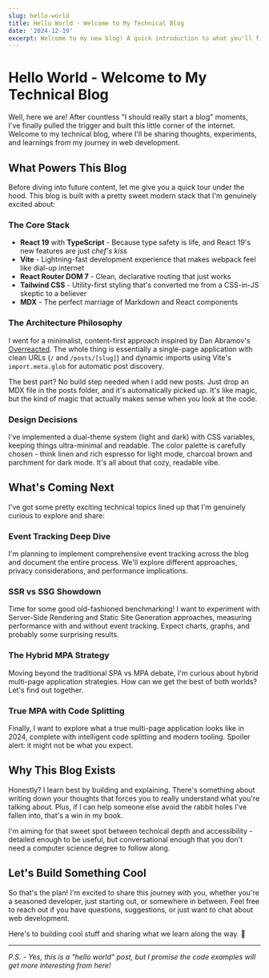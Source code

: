 ```yaml
---
slug: hello-world
title: Hello World - Welcome to My Technical Blog
date: '2024-12-19'
excerpt: Welcome to my new blog! A quick introduction to what you'll find here, the tech stack powering this site, and some exciting topics I'm planning to explore.
---
```


# Hello World - Welcome to My Technical Blog

Well, here we are! After countless "I should really start a blog" moments, I've finally pulled the trigger and built this little corner of the internet. Welcome to my technical blog, where I'll be sharing thoughts, experiments, and learnings from my journey in web development.

## What Powers This Blog

Before diving into future content, let me give you a quick tour under the hood. This blog is built with a pretty sweet modern stack that I'm genuinely excited about:

### The Core Stack

- **React 19** with **TypeScript** - Because type safety is life, and React 19's new features are just *chef's kiss*
- **Vite** - Lightning-fast development experience that makes webpack feel like dial-up internet
- **React Router DOM 7** - Clean, declarative routing that just works
- **Tailwind CSS** - Utility-first styling that's converted me from a CSS-in-JS skeptic to a believer
- **MDX** - The perfect marriage of Markdown and React components

### The Architecture Philosophy

I went for a minimalist, content-first approach inspired by Dan Abramov's [Overreacted](https://overreacted.io/). The whole thing is essentially a single-page application with clean URLs (`/` and `/posts/[slug]`) and dynamic imports using Vite's `import.meta.glob` for automatic post discovery.

The best part? No build step needed when I add new posts. Just drop an MDX file in the posts folder, and it's automatically picked up. It's like magic, but the kind of magic that actually makes sense when you look at the code.

### Design Decisions

I've implemented a dual-theme system (light and dark) with CSS variables, keeping things ultra-minimal and readable. The color palette is carefully chosen - think linen and rich espresso for light mode, charcoal brown and parchment for dark mode. It's all about that cozy, readable vibe.

## What's Coming Next

I've got some pretty exciting technical topics lined up that I'm genuinely curious to explore and share:

### Event Tracking Deep Dive
I'm planning to implement comprehensive event tracking across the blog and document the entire process. We'll explore different approaches, privacy considerations, and performance implications.

### SSR vs SSG Showdown
Time for some good old-fashioned benchmarking! I want to experiment with Server-Side Rendering and Static Site Generation approaches, measuring performance with and without event tracking. Expect charts, graphs, and probably some surprising results.

### The Hybrid MPA Strategy
Moving beyond the traditional SPA vs MPA debate, I'm curious about hybrid multi-page application strategies. How can we get the best of both worlds? Let's find out together.

### True MPA with Code Splitting
Finally, I want to explore what a true multi-page application looks like in 2024, complete with intelligent code splitting and modern tooling. Spoiler alert: it might not be what you expect.

## Why This Blog Exists

Honestly? I learn best by building and explaining. There's something about writing down your thoughts that forces you to really understand what you're talking about. Plus, if I can help someone else avoid the rabbit holes I've fallen into, that's a win in my book.

I'm aiming for that sweet spot between technical depth and accessibility - detailed enough to be useful, but conversational enough that you don't need a computer science degree to follow along.

## Let's Build Something Cool

So that's the plan! I'm excited to share this journey with you, whether you're a seasoned developer, just starting out, or somewhere in between. Feel free to reach out if you have questions, suggestions, or just want to chat about web development.

Here's to building cool stuff and sharing what we learn along the way. 🚀

---

*P.S. - Yes, this is a "hello world" post, but I promise the code examples will get more interesting from here!*